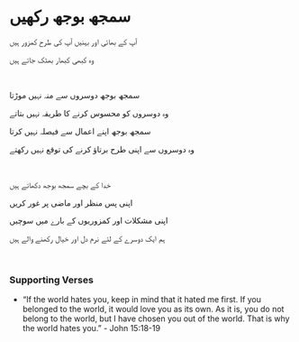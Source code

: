 # سمجھ بوجھ رکھیں

آپ کے بھائی اور بہنیں آپ کی طرح کمزور ہیں

وہ کبھی کبھار بھٹک جاتے ہیں

<br />

سمجھ بوجھ دوسروں سے منہ نہیں موڑتا

وہ دوسروں کو محسوس کرنے کا طریقہ نہیں بتاتے

سمجھ بوجھ اپنے اعمال سے فیصلہ نہیں کرتا

وہ دوسروں سے اپنی طرح برتاؤ کرنے کی توقع نہیں رکھتے

<br />

خدا کے بچے سمجھ بوجھ دکھاتے ہیں

اپنی پس منظر اور ماضی پر غور کریں

اپنی مشکلات اور کمزوریوں کے بارے میں سوچیں

ہم ایک دوسرے کے لئے نرم دل اور خیال رکھنے والے ہیں

<br />

### Supporting Verses

- “If the world hates you, keep in mind that it hated me first. If you belonged to the world, it would love you as its own. As it is, you do not belong to the world, but I have chosen you out of the world. That is why the world hates you.” - John 15:18-19